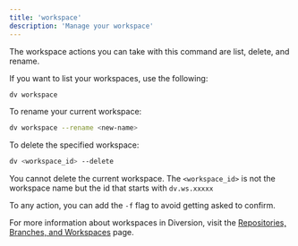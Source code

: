 ```yaml
---
title: 'workspace'
description: 'Manage your workspace'
---
```


The workspace actions you can take with this command are list, delete, and rename.

If you want to list your workspaces, use the following:

```bash
dv workspace
```

To rename your current workspace:

```bash
dv workspace --rename <new-name>
```

To delete the specified workspace:

```bash
dv <workspace_id> --delete
```

You cannot delete the current workspace. The `<workspace_id>` is not the workspace name but the id that starts with `dv.ws.xxxxx`

To any action, you can add the `-f` flag to avoid getting asked to confirm.

For more information about workspaces in Diversion, visit the [Repositories, Branches, and Workspaces](../concepts/repo-branch-workspace) page.
